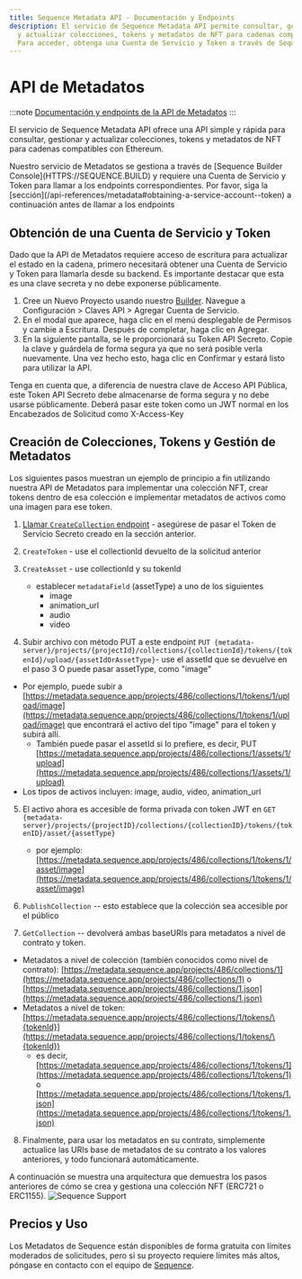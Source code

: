 ```yaml
---
title: Sequence Metadata API - Documentación y Endpoints
description: El servicio de Sequence Metadata API permite consultar, gestionar
  y actualizar colecciones, tokens y metadatos de NFT para cadenas compatibles con Ethereum.
  Para acceder, obtenga una Cuenta de Servicio y Token a través de Sequence Builder Console.
---
```


# API de Metadatos

:::note
[Documentación y endpoints de la API de Metadatos](https://0xsequence.redoc.ly/tag/metadata)
:::

El servicio de Sequence Metadata API ofrece una API simple y rápida para consultar, gestionar y actualizar colecciones, tokens y metadatos de NFT para cadenas compatibles con Ethereum.

<Note>
  Nuestro servicio de Metadatos se gestiona a través de [Sequence Builder Console](HTTPS://SEQUENCE.BUILD) y requiere una Cuenta de Servicio y Token para llamar a los endpoints correspondientes. Por favor, siga la [sección](/api-references/metadata#obtaining-a-service-account--token) a continuación antes de llamar a los endpoints
</Note>

## Obtención de una Cuenta de Servicio y Token

Dado que la API de Metadatos requiere acceso de escritura para actualizar el estado en la cadena, primero necesitará obtener una Cuenta de Servicio y Token para llamarla desde su backend. Es importante destacar que esta es una clave secreta y no debe exponerse públicamente.

1. Cree un Nuevo Proyecto usando nuestro [Builder](https://sequence.build). Navegue a Configuración > Claves API > Agregar Cuenta de Servicio.
2. En el modal que aparece, haga clic en el menú desplegable de Permisos y cambie a Escritura. Después de completar, haga clic en Agregar.
3. En la siguiente pantalla, se le proporcionará su Token API Secreto. Copie la clave y guárdela de forma segura ya que no será posible verla nuevamente. Una vez hecho esto, haga clic en Confirmar y estará listo para utilizar la API.

Tenga en cuenta que, a diferencia de nuestra clave de Acceso API Pública, este Token API Secreto debe almacenarse de forma segura y no debe usarse públicamente. Deberá pasar este token como un JWT normal en los Encabezados de Solicitud como X-Access-Key

## Creación de Colecciones, Tokens y Gestión de Metadatos

Los siguientes pasos muestran un ejemplo de principio a fin utilizando nuestra API de Metadatos para implementar una colección NFT, crear tokens dentro de esa colección e implementar metadatos de activos como una imagen para ese token.

1. [Llamar `CreateCollection` endpoint](https://docs.sequence.xyz/api-references/metadata/endpoints) - asegúrese de pasar el Token de Servicio Secreto creado en la sección anterior.

2. `CreateToken` - use el collectionId devuelto de la solicitud anterior

3. `CreateAsset` - use collectionId y su tokenId
   * establecer `metadataField` (assetType) a uno de los siguientes
     * image
     * animation\_url
     * audio
     * video

4. Subir archivo con método PUT a este endpoint `PUT {metadata-server}/projects/{projectId}/collections/{collectionId}/tokens/{tokenId}/upload/{assetIdOrAssetType}`- use el assetId que se devuelve en el paso 3 O puede pasar assetType, como "image"

* Por ejemplo, puede subir a [https://metadata.sequence.app/projects/486/collections/1/tokens/1/upload/image](https://metadata.sequence.app/projects/486/collections/1/tokens/1/upload/image) que encontrará el activo del tipo "image" para el token y subirá allí.
  * También puede pasar el assetId si lo prefiere, es decir, PUT [https://metadata.sequence.app/projects/486/collections/1/assets/1/upload](https://metadata.sequence.app/projects/486/collections/1/assets/1/upload)
* Los tipos de activos incluyen: image, audio, video, animation\_url

5. El activo ahora es accesible de forma privada con token JWT en `GET {metadata-server}/projects/{projectID}/collections/{collectionID}/tokens/{tokenID}/asset/{assetType}`
   * por ejemplo: [https://metadata.sequence.app/projects/486/collections/1/tokens/1/asset/image](https://metadata.sequence.app/projects/486/collections/1/tokens/1/asset/image)

6. `PublishCollection` -- esto establece que la colección sea accesible por el público

7. `GetCollection` -- devolverá ambas baseURIs para metadatos a nivel de contrato y token.

* Metadatos a nivel de colección (también conocidos como nivel de contrato): [https://metadata.sequence.app/projects/486/collections/1](https://metadata.sequence.app/projects/486/collections/1) o [https://metadata.sequence.app/projects/486/collections/1.json](https://metadata.sequence.app/projects/486/collections/1.json)
* Metadatos a nivel de token: [https://metadata.sequence.app/projects/486/collections/1/tokens/\{tokenId}](https://metadata.sequence.app/projects/486/collections/1/tokens/\{tokenId})
  * es decir, [https://metadata.sequence.app/projects/486/collections/1/tokens/1](https://metadata.sequence.app/projects/486/collections/1/tokens/1) o [https://metadata.sequence.app/projects/486/collections/1/tokens/1.json](https://metadata.sequence.app/projects/486/collections/1/tokens/1.json)

8. Finalmente, para usar los metadatos en su contrato, simplemente actualice las URIs base de metadatos de su contrato a los valores anteriores, y todo funcionará automáticamente.

A continuación se muestra una arquitectura que demuestra los pasos anteriores de cómo se crea y gestiona una colección NFT (ERC721 o ERC1155).
![Sequence Support](/images/metadata/metadata_api_architecture.png)

## Precios y Uso

Los Metadatos de Sequence están disponibles de forma gratuita con límites moderados de solicitudes, pero si su proyecto requiere límites más altos, póngase en contacto con el equipo de [Sequence](https://sequence.xyz).
